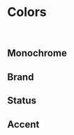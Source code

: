 
<Meta title="Colors" />

# Colors

<br />

## Monochrome

<ColorPalette>
  <ColorItem title="colors.grey" colors={Object.values(colors.grey)} />
</ColorPalette>

## Brand

<ColorPalette>
  <ColorItem
    title="colors.purple"
    subtitle="Primary brand color"
    colors={Object.values(colors.purple)}
  />
  <ColorItem
    title="colors.orange"
    subtitle="Secondary brand color"
    colors={Object.values(colors.orange)}
  />
</ColorPalette>

## Status

<ColorPalette>
  <ColorItem
    title="colors.red"
    subtitle="Alert"
    colors={Object.values(colors.red)}
  />
  <ColorItem
    title="colors.yellow"
    subtitle="Warning"
    colors={Object.values(colors.yellow)}
  />
  <ColorItem
    title="colors.green"
    subtitle="Success"
    colors={Object.values(colors.green)}
  />
</ColorPalette>

## Accent

<ColorPalette>
  <ColorItem title="colors.blue" colors={Object.values(colors.blue)} />
  <ColorItem title="colors.teal" colors={Object.values(colors.teal)} />
  <ColorItem title="colors.brown" colors={Object.values(colors.brown)} />
</ColorPalette>
